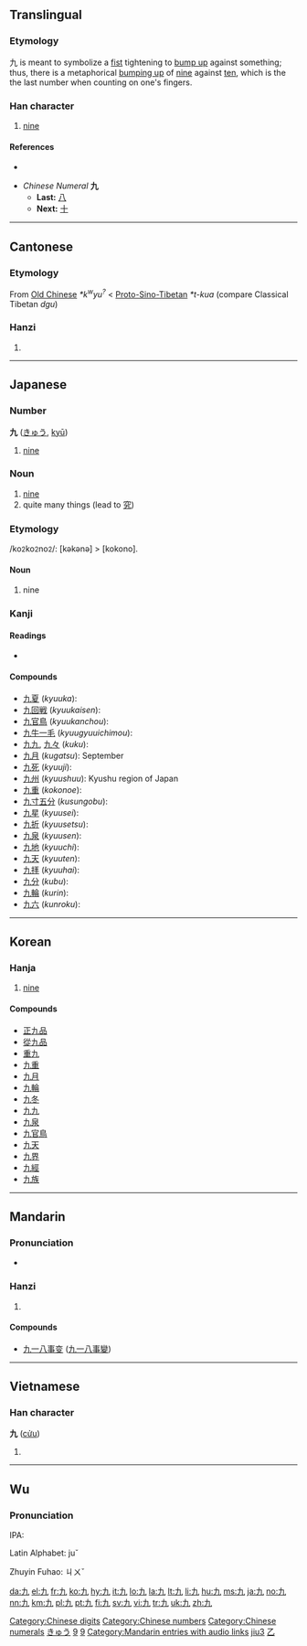 {{rfc|Etymology as level 2 header}}
{{also|玖}}<!-- may be replaced by zh-forms -->
==Translingual==
{{stroke order|strokes=2}}
{{stroke order|type=animate}}

===Etymology===
九 is meant to symbolize a [[fist]] tightening to [[bump up]] against something; thus, there is a metaphorical [[bumping up]] of [[nine]] against [[ten]], which is the the last number when counting on one's fingers.

===Han character===
{{Han char|rn=5|rad=乙|as=01|sn=2|four=4001<sub>7</sub>|canj=大弓 (KN)}}

# [[nine]]

====References====
* {{Han ref|kx=0083.190|dkj=00167|dj=0168.020|hdz=10048.050|uh=4E5D|ud=20061|bh=A445|bd=42053}}

* ''Chinese Numeral'' '''九'''
** '''Last:''' [[八]]
** '''Next:''' [[十]]

[[Category:Chinese digits]]
[[Category:Chinese numbers]]
[[Category:Chinese numerals]]

----

==Cantonese==

===Etymology===

From [[Old Chinese]] ''*k<sup>w</sup>yu<sup>?</sup>'' < [[Proto-Sino-Tibetan]] ''*t-kua'' (compare Classical Tibetan ''dgu'')

===Hanzi===
{{yue-hanzi|jyut=|y=gau2}}

# {{defn|Cantonese|sort=乙01}}

----

==Japanese==

===Number===
'''九''' ([[きゅう]], [[kyū]])

# [[nine]]

===Noun===
{{ja-noun|k|hira=きゅう|rom=kyū}}

# [[nine]]
# quite many things (lead to [[究]])

===Etymology===

/ko<small>2</small>ko<small>2</small>no<small>2</small>/: [kəkənə] > [kokono].

====Noun====
{{ja-noun|k|hira=ここの|rom=kokono}}

# nine

===Kanji===
{{ja-kanji|grade=1|rs=乙01}}

====Readings====
* {{ja-readings|on=[[きゅう]] (''kyū''), [[く]] (''ku'')|kun=[[ここの]] (''kokono''), [[ここのつ]] ([[九つ]], ''kokonotsu'')|nanori=[[いちじく]] (''ichijiku''), [[いちのく]] (''ichinoku''), [[この]] (''kono''), [[ひさし]] (''hisashi'')}}

====Compounds====
* [[九夏]] (''kyuuka''):
* [[九回戦]] (''kyuukaisen''):
* [[九官鳥]] (''kyuukanchou''):
* [[九牛一毛]] (''kyuugyuuichimou''):
* [[九九]], [[九々]] (''kuku''):
* [[九月]] (''kugatsu''): September
* [[九死]] (''kyuuji''):
* [[九州]] (''kyuushuu''): Kyushu region of Japan
* [[九重]] (''kokonoe''):
* [[九寸五分]] (''kusungobu''):
* [[九星]] (''kyuusei''):
* [[九折]] (''kyuusetsu''):
* [[九泉]] (''kyuusen''):
* [[九地]] (''kyuuchi''):
* [[九天]] (''kyuuten''):
* [[九拝]] (''kyuuhai''):
* [[九分]] (''kubu''):
* [[九輪]] (''kurin''):
* [[九六]] (''kunroku''):

[[Category:1000 Japanese basic words|きゅう]]
[[Category:Japanese numbers|9]]

----

==Korean==

===Hanja===
{{ko-hanja|hangeul=구|rv=gu|mr=ku|y=kwu|eumhun=아홉|ehrv=ahop|ehmr=ahop|ehy=ahop}}

# [[nine]]

====Compounds====
* [[正九品]]
* [[從九品]]
* [[重九]]
* [[九重]]
* [[九月]]
* [[九輪]]
* [[九冬]]
* [[九九]]
* [[九泉]]
* [[九官鳥]]
* [[九天]]
* [[九界]]
* [[九經]]
* [[九族]]

[[Category:Korean numbers|9]]

----

==Mandarin==

===Pronunciation===
* {{audio|zh-jiǔ.ogg|audio}}

===Hanzi===
{{cmn-hanzi|pin=[[jiǔ]] ([[jiu3]]), [[xiǎng]] ([[xiang3]]), [[xiàng]] ([[xiang4]])|wg=chiu<sup>3</sup>, hsiang<sup>3</sup>, hsiang<sup>4</sup>}}

# {{defn|Mandarin|sort=乙01}}

====Compounds====
{{top2}}
* [[九一八事变]] ([[九一八事变|九一八事變]])
{{mid2}}
{{bottom}}

[[Category:Mandarin entries with audio links]]
[[Category:zh-cn:Numbers|jiu3]]
[[Category:zh-tw:Numbers|乙]]

----

==Vietnamese==

===Han character===
'''九''' ([[cửu]])

# {{defn|Vietnamese}}

----

==Wu==
{{zh-attention}}

===Pronunciation===
IPA:

Latin Alphabet: juˇ

Zhuyin Fuhao: ㄐㄨˇ

[[da:九]]
[[el:九]]
[[fr:九]]
[[ko:九]]
[[hy:九]]
[[it:九]]
[[lo:九]]
[[la:九]]
[[lt:九]]
[[li:九]]
[[hu:九]]
[[ms:九]]
[[ja:九]]
[[no:九]]
[[nn:九]]
[[km:九]]
[[pl:九]]
[[pt:九]]
[[fi:九]]
[[sv:九]]
[[vi:九]]
[[tr:九]]
[[uk:九]]
[[zh:九]]